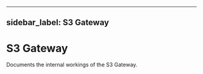 
---
sidebar_label: S3 Gateway
---

# S3 Gateway


Documents the internal workings of the S3 Gateway.

<DocCardList/>
